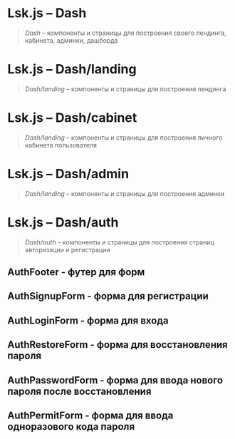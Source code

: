 

<Meta
  title="dash"
/>

# Lsk.js – Dash

> *Dash* – компоненты и страницы  для построения своего лендинга, кабинета, админки, дашборда 


# Lsk.js – Dash/landing

> *Dash/landing* – компоненты и страницы для построения лендинга


# Lsk.js – Dash/cabinet

> *Dash/landing* – компоненты и страницы  для построения личного кабинета пользователя

# Lsk.js – Dash/admin

> *Dash/landing* – компоненты и страницы  для построения админки

# Lsk.js – Dash/auth

> *Dash/auth* – компоненты и страницы  для построения страниц авторизации и регистрации

## AuthFooter - футер для форм
<Canvas>
  <Story name="<AuthFooter>">
    <AuthFooter />
  </Story>
</Canvas> 

## AuthSignupForm - форма для регистрации
<Canvas>
  <Story name="<AuthSignupForm>">
    <AuthSignupForm />
  </Story>
</Canvas>

 ## AuthLoginForm - форма для входа
<Canvas>
  <Story name="<AuthLoginForm>">
    <AuthLoginForm />
  </Story>
</Canvas>


## AuthRestoreForm - форма для восстановления пароля
<Canvas>
  <Story name="<AuthRestoreForm>">
    <AuthRestoreForm />
  </Story>
</Canvas>

## AuthPasswordForm - форма для ввода нового пароля после восстановления
<Canvas>
  <Story name="<AuthPasswordForm>">
    <AuthPasswordForm />
  </Story>
</Canvas>

## AuthPermitForm - форма для ввода одноразового кода пароля
<Canvas>
  <Story name="<AuthPermitForm>">
    <AuthPermitForm />
  </Story>
</Canvas> 
